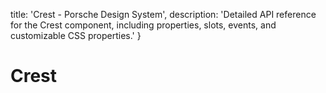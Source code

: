 
  title: 'Crest - Porsche Design System',
  description: 'Detailed API reference for the Crest component, including properties, slots, events, and customizable CSS properties.'
}

# Crest <ComponentStatus tagName="p-crest"></ComponentStatus>

<ComponentApi tagName="p-crest" />